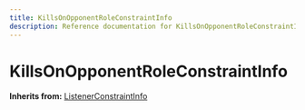 ```yaml
---
title: KillsOnOpponentRoleConstraintInfo
description: Reference documentation for KillsOnOpponentRoleConstraintInfo meta class
---
```



# KillsOnOpponentRoleConstraintInfo

**Inherits from:** [ListenerConstraintInfo](/classes/listenerconstraintinfo)

<ClassDetails file="/db/classes/KillsOnOpponentRoleConstraintInfo.a237bc573fd9.json" />

